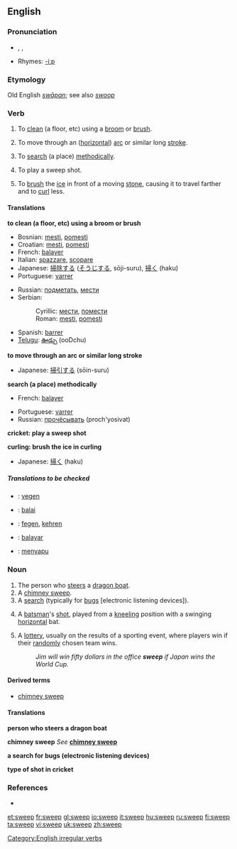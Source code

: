 ==English==

===Pronunciation===
* {{AHD|swēp}}, {{IPA|/swiːp/}}, {{SAMPA|/swi:p/}}
*Rhymes: [[Rhymes:English:-iːp|-iːp]]

===Etymology===
Old English ''[[swāpan]]''; see also ''[[swoop]]''

===Verb===
{{en-verb|sweeps|sweeping|swept}}

# {{transitive}} To [[clean]] (a floor, etc) using a [[broom]] or [[brush]].
# {{intransitive}} To move through an ([[horizontal]]) [[arc]] or similar long [[stroke]].
# {{transitive}} To [[search]] (a place) [[methodically]].
# {{cricket}} To play a sweep shot.
# {{curling}} To [[brush]] the [[ice]] in front of a moving [[stone]], causing it to travel farther and to [[curl]] less.

====Translations====
'''to clean (a floor, etc) using a broom or brush'''
{{top}}
*Bosnian: [[mesti#Bosnian|mesti]], [[pomesti#Bosnian|pomesti]]
*Croatian: [[mesti#Croatian|mesti]], [[pomesti#Croatian|pomesti]]
*French: [[balayer]]
*Italian: [[spazzare]], [[scopare]]
*Japanese: [[掃除]]する ([[そうじ]]する, sōji-suru), [[掃く]] (haku)
*Portuguese: [[varrer]]
{{mid}}
*Russian: [[подметать]], [[мести]]
*Serbian:
*:Cyrillic: [[мести#Serbian|мести]], [[помести#Serbian|помести]]
*:Roman: [[mesti#Serbian|mesti]], [[pomesti#Serbian|pomesti]]
*Spanish: [[barrer#Spanish|barrer]]
*[[Telugu]]: [[ఊడ్చు]] (ooDchu)
{{bottom}}

'''to move through an arc or similar long stroke'''
{{top}}
*Japanese: [[掃引]]する (sōin-suru)
{{mid}}
{{bottom}}

'''search (a place) methodically'''
{{top}}
*French: [[balayer]]
{{mid}}
*Portuguese: [[varrer]]
*Russian: [[прочёсывать]] (proch'yosivat)
{{bottom}}

'''cricket: play a sweep shot'''
{{top}}
{{mid}}
{{bottom}}

'''curling: brush the ice in curling'''
{{top}}
*Japanese: [[掃く]] (haku)
{{mid}}
{{bottom}}

=====Translations to be checked=====
{{checktrans}}
*{{ttbc|Dutch}}: [[vegen]]
*{{ttbc|Esperanto}}: [[balai]]
*{{ttbc|German}}: [[fegen]], [[kehren]]
*{{ttbc|Ido}}: [[balayar]]
*{{ttbc|Indonesian}}: [[sapu|menyapu]]

===Noun===
{{en-noun}}

# The person who [[steer]]s a [[dragon boat]].<!-- possibly other types of boats? -->
# A [[chimney sweep]].
# A [[search]] (typically for [[bug]]s [electronic listening devices]).
# {{cricket}} A [[batsman]]'s [[shot]], played from a [[kneeling]] position with a swinging [[horizontal]] bat.
# A [[lottery]], usually on the results of a sporting event, where players win if their [[random]]ly chosen team wins.
#:''Jim will win fifty dollars in the office '''sweep''' if Japan wins the World Cup.''

====Derived terms====
*[[chimney sweep]]

====Translations====
'''person who steers a dragon boat'''
{{top}}
{{mid}}
{{bottom}}

'''chimney sweep'''
''See'' '''[[chimney sweep]]'''
{{top}}
{{mid}}
{{bottom}}

'''a search for bugs (electronic listening devices)'''
{{top}}
{{mid}}
{{bottom}}

'''type of shot in cricket'''
{{top}}
{{mid}}
{{bottom}}

===References===
*{{R:1913}}

[[Category:English irregular verbs]]

[[et:sweep]]
[[fr:sweep]]
[[gl:sweep]]
[[io:sweep]]
[[it:sweep]]
[[hu:sweep]]
[[ru:sweep]]
[[fi:sweep]]
[[ta:sweep]]
[[vi:sweep]]
[[uk:sweep]]
[[zh:sweep]]